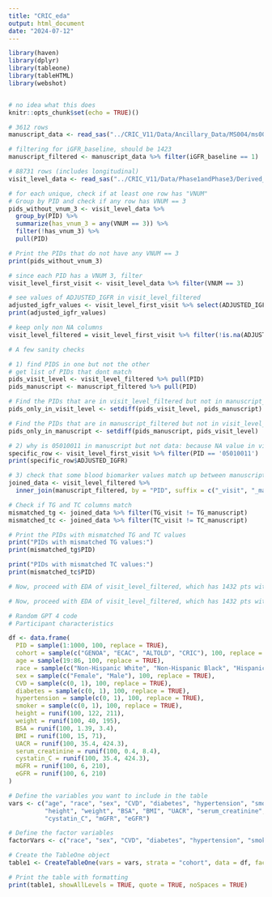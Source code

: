 ```yaml
---
title: "CRIC_eda"
output: html_document
date: "2024-07-12"
---
```


```r
library(haven)
library(dplyr)
library(tableone)
library(tableHTML)
library(webshot)


# no idea what this does
knitr::opts_chunk$set(echo = TRUE)()
```

```r
# 3612 rows
manuscript_data <- read_sas("../CRIC_V11/Data/Ancillary_Data/MS004/ms004_analytical_data_final.sas7bdat")

# filtering for iGFR_baseline, should be 1423
manuscript_filtered <- manuscript_data %>% filter(iGFR_baseline == 1)
```

```r
# 88731 rows (includes longitudinal)
visit_level_data <- read_sas("../CRIC_V11/Data/Phase1andPhase3/Derived_Data/visitlevel.sas7bdat")

# for each unique, check if at least one row has "VNUM"
# Group by PID and check if any row has VNUM == 3
pids_without_vnum_3 <- visit_level_data %>%
  group_by(PID) %>%
  summarize(has_vnum_3 = any(VNUM == 3)) %>%
  filter(!has_vnum_3) %>%
  pull(PID)

# Print the PIDs that do not have any VNUM == 3
print(pids_without_vnum_3)

# since each PID has a VNUM 3, filter 
visit_level_first_visit <- visit_level_data %>% filter(VNUM == 3)

# see values of ADJUSTED_IGFR in visit_level_filtered
adjusted_igfr_values <- visit_level_first_visit %>% select(ADJUSTED_IGFR)
print(adjusted_igfr_values)

# keep only non NA columns
visit_level_filtered = visit_level_first_visit %>% filter(!is.na(ADJUSTED_IGFR))

```

```r
# A few sanity checks 

# 1) find PIDS in one but not the other 
# get list of PIDs that dont match
pids_visit_level <- visit_level_filtered %>% pull(PID)
pids_manuscript <- manuscript_filtered %>% pull(PID)

# Find the PIDs that are in visit_level_filtered but not in manuscript_filtered
pids_only_in_visit_level <- setdiff(pids_visit_level, pids_manuscript)

# Find the PIDs that are in manuscript_filtered but not in visit_level_filtered
pids_only_in_manuscript <- setdiff(pids_manuscript, pids_visit_level)

# 2) why is 05010011 in manuscript but not data: because NA value in visit_level data. May have been a mistake in 2009 that was subsequently fixed? 
specific_row <- visit_level_first_visit %>% filter(PID == '05010011')
print(specific_row$ADJUSTED_IGFR)

# 3) check that some blood biomarker values match up between manuscript_filtered and visit_level_filtered 
joined_data <- visit_level_filtered %>%
  inner_join(manuscript_filtered, by = "PID", suffix = c("_visit", "_manuscript"))

# Check if TG and TC columns match
mismatched_tg <- joined_data %>% filter(TG_visit != TG_manuscript)
mismatched_tc <- joined_data %>% filter(TC_visit != TC_manuscript)

# Print the PIDs with mismatched TG and TC values
print("PIDs with mismatched TG values:")
print(mismatched_tg$PID)

print("PIDs with mismatched TC values:")
print(mismatched_tc$PID)
```

```r
# Now, proceed with EDA of visit_level_filtered, which has 1432 pts with IGFR

```


```r
# Now, proceed with EDA of visit_level_filtered, which has 1432 pts with IGFR

# Random GPT 4 code 
# Participant characteristics 

df <- data.frame(
  PID = sample(1:1000, 100, replace = TRUE),
  cohort = sample(c("GENOA", "ECAC", "ALTOLD", "CRIC"), 100, replace = TRUE),
  age = sample(19:86, 100, replace = TRUE),
  race = sample(c("Non-Hispanic White", "Non-Hispanic Black", "Hispanic", "Other"), 100, replace = TRUE),
  sex = sample(c("Female", "Male"), 100, replace = TRUE),
  CVD = sample(c(0, 1), 100, replace = TRUE),
  diabetes = sample(c(0, 1), 100, replace = TRUE),
  hypertension = sample(c(0, 1), 100, replace = TRUE),
  smoker = sample(c(0, 1), 100, replace = TRUE),
  height = runif(100, 122, 211),
  weight = runif(100, 40, 195),
  BSA = runif(100, 1.39, 3.4),
  BMI = runif(100, 15, 71),
  UACR = runif(100, 35.4, 424.3),
  serum_creatinine = runif(100, 0.4, 8.4),
  cystatin_C = runif(100, 35.4, 424.3),
  mGFR = runif(100, 6, 210),
  eGFR = runif(100, 6, 210)
)

# Define the variables you want to include in the table
vars <- c("age", "race", "sex", "CVD", "diabetes", "hypertension", "smoker", 
          "height", "weight", "BSA", "BMI", "UACR", "serum_creatinine", 
          "cystatin_C", "mGFR", "eGFR")

# Define the factor variables
factorVars <- c("race", "sex", "CVD", "diabetes", "hypertension", "smoker")

# Create the TableOne object
table1 <- CreateTableOne(vars = vars, strata = "cohort", data = df, factorVars = factorVars)

# Print the table with formatting
print(table1, showAllLevels = TRUE, quote = TRUE, noSpaces = TRUE)

```

